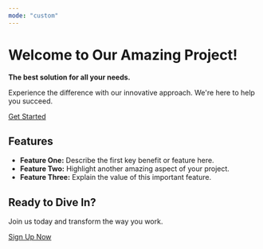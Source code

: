 ```yaml
---
mode: "custom"
---
```


# Welcome to Our Amazing Project!

**The best solution for all your needs.**

Experience the difference with our innovative approach. We're here to help you succeed.

[Get Started](#)

## Features

*   **Feature One:** Describe the first key benefit or feature here.
*   **Feature Two:** Highlight another amazing aspect of your project.
*   **Feature Three:** Explain the value of this important feature.

## Ready to Dive In?

Join us today and transform the way you work.

[Sign Up Now](#) 
